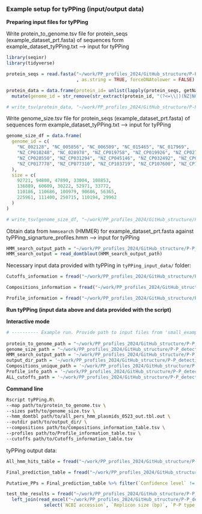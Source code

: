 ### Example setup for tyPPing (input/output data)

**Preparing input files for tyPPing**

Write protein_to_genome.tsv file for protein_seqs (example_dataset_prt.fasta) of sequences form example_dataset_tyPPing.txt --\> input for tyPPing

```r
library(seqinr)
library(tidyverse)

protein_seqs = read.fasta("~/work/PP_profiles_2024/GitHub_structure/P-P_detection/tyPPing/small_example_test_data/example_dataset_prt.fasta"
                          , as.string = TRUE, forceDNAtolower = FALSE)

protein_data = data.frame(protein_id= unlist(lapply(protein_seqs, getName))) %>%
  mutate(genome_id = str_remove(str_extract(protein_id, "(?<=\\|)(NZ|NC)_[^\\.]+\\.[0-9]+"), "\\.[0-9]+"))

# write_tsv(protein_data, "~/work/PP_profiles_2024/GitHub_structure/P-P_detection/tyPPing/small_example_test_data/protein_to_genome.tsv")

```

Write genome_size.tsv file for protein_seqs (example_dataset_prt.fasta) of sequences form example_dataset_tyPPing.txt --\> input for tyPPing

```r
genome_size_df = data.frame(
  genome_id = c(
    "NC_002128", "NC_005856", "NC_006509", "NC_015465", "NC_017969",
    "NZ_CP010248", "NC_028978", "NZ_CP019758", "NZ_CP019926", "NZ_CP027149",
    "NZ_CP028550", "NZ_CP031294", "NZ_CP045146", "NZ_CP032492", "NZ_CP064249",
    "NZ_CP017778", "NZ_CP077310", "NZ_CP103719", "NZ_CP107600", "NZ_CP115597"
  ),
  size = c(
    92721, 94800, 47890, 33004, 108853,
    136889, 60609, 30222, 52971, 33772,
    110186, 110686, 100979, 90686, 56365,
    225961, 111400, 250715, 110194, 29962
  )
)

# write_tsv(genome_size_df, "~/work/PP_profiles_2024/GitHub_structure/P-P_detection/tyPPing/small_example_test_data/genome_size.tsv")
```

Obtain data from `hmmsearch` (HMMER) for example_dataset_prt.fasta against tyPPing_signarture_profiles.hmm --\> input for tyPPing

```r
HMM_search_output_path = "~/work/PP_profiles_2024/GitHub_structure/P-P_detection/tyPPing/small_example_test_data/tyPPing_example_hmmsearch_output.tbl.out"
HMM_search_output = read_domtblout(HMM_search_output_path)
```

Necessary input data provided with tyPPing in `tyPPing_input_data/` folder:

```r
Cutoffs_information = fread("~/work/PP_profiles_2024/GitHub_structure/P-P_detection/tyPPing/tyPPing_input_data/Cutoffs_information_table.tsv")

Compositions_information = fread("~/work/PP_profiles_2024/GitHub_structure/P-P_detection/tyPPing/tyPPing_input_data/Compositions_information_table.tsv")

Profile_information = fread("~/work/PP_profiles_2024/GitHub_structure/P-P_detection/tyPPing/tyPPing_input_data/Profile_information_table.tsv")
```

**Run tyPPing (input data above and data provided with the script)**

**Interactive mode**

```r
# ---------- Example run. Provide path to input files from 'small_example_test_data/' to run tyPPing.R in interactive mode ---------- #
      
protein_to_genome_path = "~/work/PP_profiles_2024/GitHub_structure/P-P_detection/tyPPing/small_example_test_data/protein_to_genome.tsv"
genome_size_path = "~/work/PP_profiles_2024/GitHub_structure/P-P_detection/tyPPing/small_example_test_data/genome_size.tsv"
HMM_search_output_path = '~/work/PP_profiles_2024/GitHub_structure/P-P_detection/tyPPing/small_example_test_data/tyPPing_example_hmmsearch_output.tbl.out'
output_dir_path = '~/work/PP_profiles_2024/GitHub_structure/P-P_detection/tyPPing/small_example_test_data'
Compositions_unique_path = '~/work/PP_profiles_2024/GitHub_structure/P-P_detection/tyPPing/tyPPing_input_data/Compositions_information_table.tsv'
Profile_info_path = '~/work/PP_profiles_2024/GitHub_structure/P-P_detection/tyPPing/tyPPing_input_data/Profile_information_table.tsv'
ALL_cutoffs_path = '~/work/PP_profiles_2024/GitHub_structure/P-P_detection/tyPPing/tyPPing_input_data/Cutoffs_information_table.tsv'
```

**Command line**

```bash
Rscript tyPPing.R\  
--map path/to/protein_to_genome.tsv \
--sizes path/to/genome_size.tsv \
--hmm_domtbl path/to/all_pers_hmm_plasmids_0523_out.tbl.out \
--outdir path/to/output_dir/ \
--compositions path/to/Compositions_information_table.tsv \
--profiles path/to/Profile_information_table.tsv \
--cutoffs path/to/Cutoffs_information_table.tsv
```

tyPPing output data:

```r
All_hmm_hits_table = fread("~/work/PP_profiles_2024/GitHub_structure/P-P_detection/tyPPing/small_example_test_data/All_hmm_hits_table.tsv")

Final_prediction_table = fread("~/work/PP_profiles_2024/GitHub_structure/P-P_detection/tyPPing/small_example_test_data/Final_prediction_table.tsv")

Putative_PPs = Final_prediction_table %>% filter(`Confidence level` != "Low") 
```

```r
test_the_results = fread("~/work/PP_profiles_2024/GitHub_structure/P-P_detection/tyPPing/small_example_test_data/Final_prediction_table.tsv") %>% 
  left_join(read_excel("~/work/PP_profiles_2024/GitHub_structure/P-P_detection/Study_associated_data/Supplementary_data/S1_All_MGE_information_table.xlsx") %>%
              select(`NCBI accession`, `Replicon size (bp)`, `P-P type tyPPing`, `Confidence level (tyPPing)`), by=c("Genome ID"="NCBI accession"))

```
